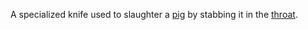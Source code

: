 {{Expand|date=December 2007}}

A specialized knife used to slaughter a [[pig]] by stabbing it in the [[throat]].